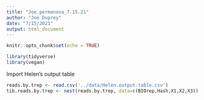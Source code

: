 ```yaml
---
title: "Joe.permanova_7.15.21"
author: "Joe Duprey"
date: "7/15/2021"
output: html_document
---
```


```r
knitr::opts_chunk$set(echo = TRUE)
```
```r
library(tidyverse)
library(vegan)
```

Import Helen's output table 
```r
reads.by.trep <- read.csv('../data/Helen.output.table.csv')
tib.reads.by.trep <- nest(reads.by.trep, data=c(BIOrep,Hash,X1,X2,X3))
```

